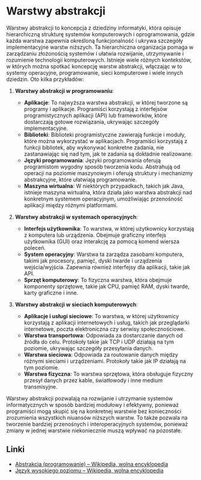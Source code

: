 # Warstwy abstrakcji

Warstwy abstrakcji to koncepcja z dziedziny informatyki, która opisuje hierarchiczną strukturę systemów komputerowych i oprogramowania, gdzie każda warstwa zapewnia określoną funkcjonalność i ukrywa szczegóły implementacyjne warstw niższych. Ta hierarchiczna organizacja pomaga w zarządzaniu złożonością systemów i ułatwia rozwijanie, utrzymywanie i rozumienie technologii komputerowych. Istnieje wiele różnych kontekstów, w których można spotkać koncepcję warstw abstrakcji, włączając w to systemy operacyjne, programowanie, sieci komputerowe i wiele innych dziedzin. Oto kilka przykładów:

1. **Warstwy abstrakcji w programowaniu**:

   - **Aplikacje**: To najwyższa warstwa abstrakcji, w której tworzone są programy i aplikacje. Programiści korzystają z interfejsów programistycznych aplikacji (API) lub frameworków, które dostarczają gotowe rozwiązania, ukrywając szczegóły implementacyjne.
   - **Biblioteki**: Biblioteki programistyczne zawierają funkcje i moduły, które można wykorzystać w aplikacjach. Programiści korzystają z funkcji bibliotek, aby wykonywać konkretne zadania, nie zastanawiając się nad tym, jak te zadania są dokładnie realizowane.
   - **Języki programowania**: Języki programowania oferują programistom wygodny sposób tworzenia kodu. Abstrahują od operacji na poziomie maszynowym i oferują struktury i mechanizmy abstrakcyjne, które ułatwiają programowanie.
   - **Maszyna wirtualna**: W niektórych przypadkach, takich jak Java, istnieje maszyna wirtualna, która działa jako warstwa abstrakcji nad konkretnym systemem operacyjnym, umożliwiając przenośność aplikacji między różnymi platformami.

2. **Warstwy abstrakcji w systemach operacyjnych**:

   - **Interfejs użytkownika**: To warstwa, w której użytkownicy korzystają z komputera lub urządzenia. Obejmuje graficzny interfejs użytkownika (GUI) oraz interakcję za pomocą komend wiersza poleceń.
   - **System operacyjny**: Warstwa ta zarządza zasobami komputera, takimi jak procesory, pamięć, dyski twarde i urządzenia wejścia/wyjścia. Zapewnia również interfejsy dla aplikacji, takie jak API.
   - **Sprzęt komputerowy**: To fizyczna warstwa, która obejmuje komponenty sprzętowe, takie jak CPU, pamięć RAM, dyski twarde, karty graficzne i inne.

3. **Warstwy abstrakcji w sieciach komputerowych**:
   - **Aplikacje i usługi sieciowe**: To warstwa, w której użytkownicy korzystają z aplikacji internetowych i usług, takich jak przeglądarki internetowe, poczta elektroniczna czy serwisy społecznościowe.
   - **Warstwa transportowa**: Odpowiada za dostarczanie danych od źródła do celu. Protokoły takie jak TCP i UDP działają na tym poziomie, ukrywając szczegóły przesyłania danych.
   - **Warstwa sieciowa**: Odpowiada za routowanie danych między różnymi sieciami i urządzeniami. Protokoły takie jak IP działają na tym poziomie.
   - **Warstwa fizyczna**: To warstwa sprzętowa, która obsługuje fizyczny przesył danych przez kable, światłowody i inne medium transmisyjne.

Warstwy abstrakcji pozwalają na rozwijanie i utrzymanie systemów informatycznych w sposób bardziej modułowy i efektywny, ponieważ programiści mogą skupić się na konkretnej warstwie bez konieczności zrozumienia wszystkich niuansów niższych warstw. To także pozwala na tworzenie bardziej przenośnych i interoperacyjnych systemów, ponieważ zmiany w jednej warstwie niekoniecznie muszą wpływać na pozostałe.

## Linki

- [Abstrakcja (programowanie) – Wikipedia, wolna encyklopedia](<https://pl.wikipedia.org/wiki/Abstrakcja_(programowanie)>)
- [Język wysokiego poziomu – Wikipedia, wolna encyklopedia](https://pl.wikipedia.org/wiki/J%C4%99zyk_wysokiego_poziomu)

